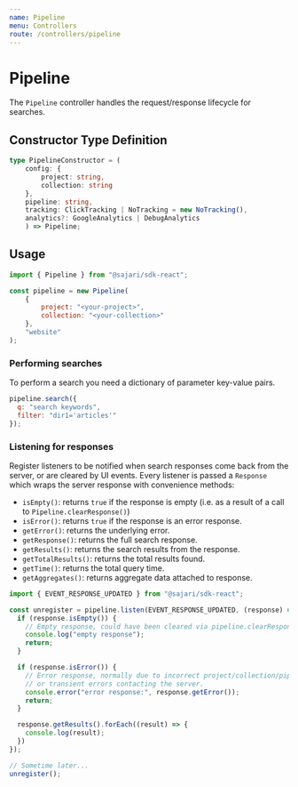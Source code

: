 ```yaml
---
name: Pipeline
menu: Controllers
route: /controllers/pipeline
---
```


# Pipeline

The `Pipeline` controller handles the request/response lifecycle for searches.

## Constructor Type Definition
```typescript
type PipelineConstructor = (
    config: {
        project: string,
        collection: string
    },
    pipeline: string,
    tracking: ClickTracking | NoTracking = new NoTracking(),
    analytics?: GoogleAnalytics | DebugAnalytics
    ) => Pipeline;
```

## Usage

```javascript
import { Pipeline } from "@sajari/sdk-react";

const pipeline = new Pipeline(
    {
        project: "<your-project>",
        collection: "<your-collection>"
    },
    "website"
);
```

### Performing searches

To perform a search you need a dictionary of parameter key-value pairs.

```javascript
pipeline.search({
  q: "search keywords",
  filter: "dir1='articles'"
});
```

### Listening for responses

Register listeners to be notified when search responses come back from the server, or are cleared by UI events.  Every listener is passed a `Response` which wraps the server response with convenience methods:

* `isEmpty()`: returns `true` if the response is empty (i.e. as a result of a call to `Pipeline.clearResponse()`)
* `isError()`: returns `true` if the response is an error response.
* `getError()`: returns the underlying error.
* `getResponse()`: returns the full search response.
* `getResults()`: returns the search results from the response.
* `getTotalResults()`: returns the total results found.
* `getTime()`: returns the total query time.
* `getAggregates()`: returns aggregate data attached to response.

```javascript
import { EVENT_RESPONSE_UPDATED } from "@sajari/sdk-react";

const unregister = pipeline.listen(EVENT_RESPONSE_UPDATED, (response) => {
  if (response.isEmpty()) {
    // Empty response, could have been cleared via pipeline.clearResponse()
    console.log("empty response");
    return;
  }

  if (response.isError()) {
    // Error response, normally due to incorrect project/collection/pipeline
    // or transient errors contacting the server.
    console.error("error response:", response.getError());
    return;
  }

  response.getResults().forEach((result) => {
    console.log(result);
  })
});

// Sometime later...
unregister();
```